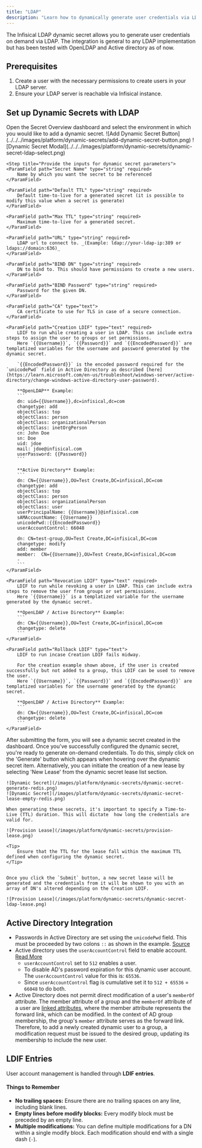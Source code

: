 ```yaml
---
title: "LDAP"
description: "Learn how to dynamically generate user credentials via LDAP."
---
```


The Infisical LDAP dynamic secret allows you to generate user credentials on demand via LDAP. The integration is general to any LDAP implementation but has been tested with OpenLDAP and Active directory as of now.

## Prerequisites

1. Create a user with the necessary permissions to create users in your LDAP server.
2. Ensure your LDAP server is reachable via Infisical instance.

## Set up Dynamic Secrets with LDAP

<Steps>
  <Step title="Open Secret Overview Dashboard">
	Open the Secret Overview dashboard and select the environment in which you would like to add a dynamic secret.
  </Step>
  <Step title="Click on the 'Add Dynamic Secret' button">
	![Add Dynamic Secret Button](../../../images/platform/dynamic-secrets/add-dynamic-secret-button.png)
  </Step>
  <Step title="Select 'LDAP'">
	![Dynamic Secret Modal](../../../images/platform/dynamic-secrets/dynamic-secret-ldap-select.png)
  </Step>

    <Step title="Provide the inputs for dynamic secret parameters">
    <ParamField path="Secret Name" type="string" required>
    	Name by which you want the secret to be referenced
    </ParamField>

    <ParamField path="Default TTL" type="string" required>
    	Default time-to-live for a generated secret (it is possible to modify this value when a secret is generate)
    </ParamField>

    <ParamField path="Max TTL" type="string" required>
    	Maximum time-to-live for a generated secret.
    </ParamField>

    <ParamField path="URL" type="string" required>
    	LDAP url to connect to. _(Example: ldap://your-ldap-ip:389 or ldaps://domain:636)_
    </ParamField>

    <ParamField path="BIND DN" type="string" required>
        DN to bind to. This should have permissions to create a new users.
    </ParamField>

    <ParamField path="BIND Password" type="string" required>
        Password for the given DN.
    </ParamField>

    <ParamField path="CA" type="text">
    	CA certificate to use for TLS in case of a secure connection.
    </ParamField>

    <ParamField path="Creation LDIF" type="text" required>
    	LDIF to run while creating a user in LDAP. This can include extra steps to assign the user to groups or set permissions.
        Here `{{Username}}`, `{{Password}}` and `{{EncodedPassword}}` are templatized variables for the username and password generated by the dynamic secret.

        `{{EncodedPassword}}` is the encoded password required for the `unicodePwd` field in Active Directory as described [here](https://learn.microsoft.com/en-us/troubleshoot/windows-server/active-directory/change-windows-active-directory-user-password).

        **OpenLDAP** Example:
        ```
        dn: uid={{Username}},dc=infisical,dc=com
        changetype: add
        objectClass: top
        objectClass: person
        objectClass: organizationalPerson
        objectClass: inetOrgPerson
        cn: John Doe
        sn: Doe
        uid: jdoe
        mail: jdoe@infisical.com
        userPassword: {{Password}}
        ```

        **Active Directory** Example:
        ```
        dn: CN={{Username}},OU=Test Create,DC=infisical,DC=com
        changetype: add
        objectClass: top
        objectClass: person
        objectClass: organizationalPerson
        objectClass: user
        userPrincipalName: {{Username}}@infisical.com
        sAMAccountName: {{Username}}
        unicodePwd::{{EncodedPassword}}
        userAccountControl: 66048

        dn: CN=test-group,OU=Test Create,DC=infisical,DC=com
        changetype: modify
        add: member
        member:  CN={{Username}},OU=Test Create,DC=infisical,DC=com
        -
        ```
    </ParamField>

    <ParamField path="Revocation LDIF" type="text" required>
    	LDIF to run while revoking a user in LDAP. This can include extra steps to remove the user from groups or set permissions.
        Here `{{Username}}` is a templatized variable for the username generated by the dynamic secret.

        **OpenLDAP / Active Directory** Example:
        ```
        dn: CN={{Username}},OU=Test Create,DC=infisical,DC=com
        changetype: delete
        ```
    </ParamField>

    <ParamField path="Rollback LDIF" type="text">
    	LDIF to run incase Creation LDIF fails midway. 

        For the creation example shown above, if the user is created successfully but not added to a group, this LDIF can be used to remove the user.
        Here `{{Username}}`, `{{Password}}` and `{{EncodedPassword}}` are templatized variables for the username generated by the dynamic secret.

        **OpenLDAP / Active Directory** Example:
        ```
        dn: CN={{Username}},OU=Test Create,DC=infisical,DC=com
        changetype: delete
        ```
    </ParamField>

</Step>

  <Step title="Click `Submit`">
  	After submitting the form, you will see a dynamic secret created in the dashboard. 
  </Step>
  <Step title="Generate dynamic secrets">
	Once you've successfully configured the dynamic secret, you're ready to generate on-demand credentials. 
	To do this, simply click on the 'Generate' button which appears when hovering over the dynamic secret item. 
	Alternatively, you can initiate the creation of a new lease by selecting 'New Lease' from the dynamic secret lease list section.

    ![Dynamic Secret](/images/platform/dynamic-secrets/dynamic-secret-generate-redis.png)
    ![Dynamic Secret](/images/platform/dynamic-secrets/dynamic-secret-lease-empty-redis.png)

    When generating these secrets, it's important to specify a Time-to-Live (TTL) duration. This will dictate  how long the credentials are valid for.

    ![Provision Lease](/images/platform/dynamic-secrets/provision-lease.png)

    <Tip>
    	Ensure that the TTL for the lease fall within the maximum TTL defined when configuring the dynamic secret.
    </Tip>


    Once you click the `Submit` button, a new secret lease will be generated and the credentials from it will be shown to you with an array of DN's altered depending on the Creation LDIF.

    ![Provision Lease](/images/platform/dynamic-secrets/dynamic-secret-ldap-lease.png)

  </Step>

</Steps>

## Active Directory Integration

- Passwords in Active Directory are set using the `unicodePwd` field. This must be proceeded by two colons `::` as shown in the example. [Source](https://learn.microsoft.com/en-us/troubleshoot/windows-server/active-directory/change-windows-active-directory-user-password)
- Active directory uses the `userAccountControl` field to enable account. [Read More](https://learn.microsoft.com/en-us/troubleshoot/windows-server/active-directory/useraccountcontrol-manipulate-account-properties)
  - `userAccountControl` set to `512` enables a user.
  - To disable AD's password expiration for this dynamic user account. The `userAccountControl` value for this is: `65536`.
  - Since `userAccountControl` flag is cumulative set it to `512 + 65536` = `66048` to do both.
- Active Directory does not permit direct modification of a user's `memberOf` attribute. The member attribute of a group and the `memberOf` attribute of a user are [linked attributes](https://learn.microsoft.com/en-us/windows/win32/ad/linked-attributes), where the member attribute represents the forward link, which can be modified. In the context of AD group membership, the group's `member` attribute serves as the forward link. Therefore, to add a newly created dynamic user to a group, a modification request must be issued to the desired group, updating its membership to include the new user.

## LDIF Entries

User account management is handled through **LDIF entries**.

#### Things to Remember

- **No trailing spaces:** Ensure there are no trailing spaces on any line, including blank lines.
- **Empty lines before modify blocks:** Every modify block must be preceded by an empty line.
- **Multiple modifications:** You can define multiple modifications for a DN within a single modify block. Each modification should end with a single dash (`-`).
